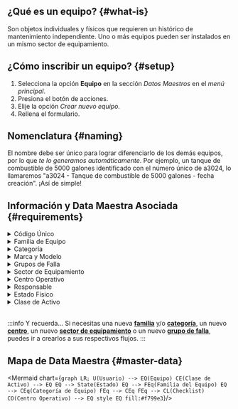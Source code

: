 

## ¿Qué es un equipo? {#what-is}
Son objetos individuales y físicos que requieren un histórico de mantenimiento independiente. Uno o más equipos pueden ser instalados en un mismo sector de equipamiento.

## ¿Cómo inscribir un equipo? {#setup}
1. Selecciona la opción **Equipo** en la sección _Datos Maestros_ en el _menú principal_.
2. Presiona el botón de acciones.
3. Elije la opción _Crear nuevo equipo_.
4. Rellena el formulario.

## Nomenclatura {#naming}
El nombre debe ser único para lograr diferenciarlo de los demás equipos, por lo que _te lo generamos automáticamente_. Por ejemplo, un tanque de combustible de 5000 galones identificado con el número único de a3024, lo llamaremos                                                  "a3024 - Tanque de combustible de 5000 galones - fecha creación". ¡Así de simple!

## Información y Data Maestra Asociada {#requirements}

<details>
<summary>Código Único</summary>
<div>

En primer lugar necesitamos identificarlo por su código único. Para ello ingresa el código y aprieta el botón "play", así podemos corroborar si el código introducido ya ha sido utilizado por otro equipo.

</div>
</details>

<details>
<summary>Familia de Equipo</summary>
<div>

Luego debes ingresar a qué _familia_ pertenece este equipo, por ejemplo, en este caso corresponde a la _familia_ "tanques de combustible".

<Family/>

</div>
</details>

<details>
<summary>Categoría</summary>
<div>

Luego de eligir la _familia de equipo_, se debe indicar la _categoría_. En el ejemplo anterior, el equipo perteneciente a la _familia_ "tanques de combustible", podría estar dentro de la _categoría_ de "tanques de combustible de 5000 galones".

<Category/>

</div>
</details>

<details>
<summary>Marca y Modelo</summary>
<div>

De manera opcional, puedes registrar la marca y el modelo del nuevo equipo.

</div>
</details>

<details>
<summary>Grupos de Falla</summary>
<div>

Escoge el o los _grupos de falla_ asociados al equipo.

<Failure/>

</div>
</details>

<details>
<summary>Sector de Equipamiento</summary>
<div>

Si este equipo necesita mantenimiento, tendrás que registrar también datos como el _sector de equipamiento_, que corresponde al lugar en donde se realiza mantenimiento, y también debemos asociar los grupos de falla que puede tener este equipo.

<Sector/>

</div>
</details>

<details>
<summary>Centro Operativo</summary>
<div>

Para información logística, tendrás que registrar el centro operativo en donde se encontrará este equipo.

<CenterOp/>

</div>
</details>

<details>
<summary>Responsable</summary>
<div>

De manera opcional puedes registrar a su responsable, es decir a un _usuario_ previamente creado en la plataforma.

<User/>

</div>
</details>

<details>
<summary>Estado Físico</summary>
<div>

Junto con la información física del _equipo_ podrás especificar el _estado_ en el que se encuentra el equipo.

<Condition/>

</div>
</details>

<details>
<summary>Clase de Activo</summary>
<div>

Junto con especificar información contable (como el costo, fecha de capitalización, depreciaciones, saldo y vida útil) se debe indicar la _clase del activo_. Si la _clase_ no existe se puede crear desde el mismo formulario para crear un _Equipo_.

<Class/>

</div>
</details>


<br/>


:::info Y recuerda…
Si necesitas una nueva [**familia**](/docs/products/corrective_maintenance/master_data/equipment_family) y/o [**categoría**](/docs/products/corrective_maintenance/master_data/equipment_category), un nuevo [**centro**](/docs/products/corrective_maintenance/master_data/center), un nuevo [**sector de equipamiento**](/docs/products/corrective_maintenance/master_data/equipment_sector) o un nuevo [**grupo de falla**](/docs/products/corrective_maintenance/master_data/failure_catalog), puedes ir a crearlos a sus respectivos flujos.
:::


## Mapa de Data Maestra {#master-data}

<div className="text-center">

<Mermaid chart={`
    graph LR;
        U(Usuario) --> EQ(Equipo)
        CE(Clase de Activo) --> EQ
        EQ --> State(Estado)
        EQ --> FEq(Familia del Equipo)
        EQ --> CEq(Categoría de Equipo)
        FEq --> CEq
        FEq --> CL(Checklist)
        CO(Centro Operativo) --> EQ
        style EQ fill:#f799e3
`}/>

</div>

